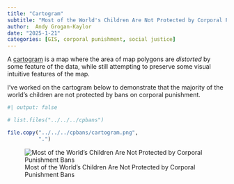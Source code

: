 ```yaml
---
title: "Cartogram"
subtitle: "Most of the World's Children Are Not Protected by Corporal Punishment Bans"
author:  Andy Grogan-Kaylor 
date: "2025-1-21"
categories: [GIS, corporal punishment, social justice]
---
```


A [cartogram](https://agrogan1.github.io/mapping/cartogram.html) is a map where the area of map polygons are *distorted* by some feature of the data, while still attempting to preserve some visual intuitive features of the map.

I've worked on the cartogram below to demonstrate that the majority of the world's children are not protected by bans on corporal punishment.

```r
#| output: false

# list.files("../../../cpbans")

file.copy("../../../cpbans/cartogram.png",
          ".")

```

![Most of the World's Children Are Not Protected by Corporal Punishment Bans](cartogram.png)



